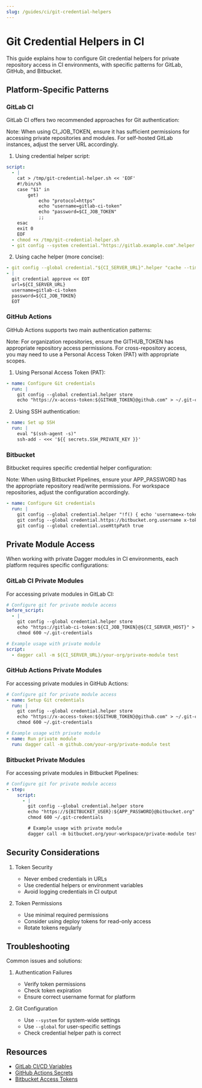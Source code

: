 ```yaml
---
slug: /guides/ci/git-credential-helpers
---
```


# Git Credential Helpers in CI

This guide explains how to configure Git credential helpers for private repository access in CI environments, with specific patterns for GitLab, GitHub, and Bitbucket.

## Platform-Specific Patterns

### GitLab CI

GitLab CI offers two recommended approaches for Git authentication:

Note: When using CI_JOB_TOKEN, ensure it has sufficient permissions for accessing private repositories and modules. For self-hosted GitLab instances, adjust the server URL accordingly.

1. Using credential helper script:
```yaml
script:
  - |
    cat > /tmp/git-credential-helper.sh << 'EOF'
    #!/bin/sh
    case "$1" in
        get)
            echo "protocol=https"
            echo "username=gitlab-ci-token"
            echo "password=$CI_JOB_TOKEN"
            ;;
    esac
    exit 0
    EOF
  - chmod +x /tmp/git-credential-helper.sh
  - git config --system credential."https://gitlab.example.com".helper "/tmp/git-credential-helper.sh"
```

2. Using cache helper (more concise):
```yaml
- git config --global credential."${CI_SERVER_URL}".helper "cache --timeout=${CI_JOB_TIMEOUT}"
- |
  git credential approve << EOT
  url=${CI_SERVER_URL}
  username=gitlab-ci-token
  password=${CI_JOB_TOKEN}
  EOT
```

### GitHub Actions

GitHub Actions supports two main authentication patterns:

Note: For organization repositories, ensure the GITHUB_TOKEN has appropriate repository access permissions. For cross-repository access, you may need to use a Personal Access Token (PAT) with appropriate scopes.

1. Using Personal Access Token (PAT):
```yaml
- name: Configure Git credentials
  run: |
    git config --global credential.helper store
    echo "https://x-access-token:${GITHUB_TOKEN}@github.com" > ~/.git-credentials
```

2. Using SSH authentication:
```yaml
- name: Set up SSH
  run: |
    eval "$(ssh-agent -s)"
    ssh-add - <<< '${{ secrets.SSH_PRIVATE_KEY }}'
```

### Bitbucket

Bitbucket requires specific credential helper configuration:

Note: When using Bitbucket Pipelines, ensure your APP_PASSWORD has the appropriate repository read/write permissions. For workspace repositories, adjust the configuration accordingly.

```yaml
- name: Configure Git credentials
  run: |
    git config --global credential.helper "!f() { echo 'username=x-token-auth'; echo 'password=$BITBUCKET_TOKEN'; }; f"
    git config --global credential.https://bitbucket.org.username x-token-auth
    git config --global credential.useHttpPath true
```

## Private Module Access

When working with private Dagger modules in CI environments, each platform requires specific configurations:

### GitLab CI Private Modules

For accessing private modules in GitLab CI:
```yaml
# Configure git for private module access
before_script:
  - |
    git config --global credential.helper store
    echo "https://gitlab-ci-token:${CI_JOB_TOKEN}@${CI_SERVER_HOST}" > ~/.git-credentials
    chmod 600 ~/.git-credentials

# Example usage with private module
script:
  - dagger call -m ${CI_SERVER_URL}/your-org/private-module test
```

### GitHub Actions Private Modules

For accessing private modules in GitHub Actions:
```yaml
# Configure git for private module access
- name: Setup Git credentials
  run: |
    git config --global credential.helper store
    echo "https://x-access-token:${GITHUB_TOKEN}@github.com" > ~/.git-credentials
    chmod 600 ~/.git-credentials

# Example usage with private module
- name: Run private module
  run: dagger call -m github.com/your-org/private-module test
```

### Bitbucket Private Modules

For accessing private modules in Bitbucket Pipelines:
```yaml
# Configure git for private module access
- step:
    script:
      - |
        git config --global credential.helper store
        echo "https://${BITBUCKET_USER}:${APP_PASSWORD}@bitbucket.org" > ~/.git-credentials
        chmod 600 ~/.git-credentials

        # Example usage with private module
        dagger call -m bitbucket.org/your-workspace/private-module test
```

## Security Considerations

1. Token Security
   - Never embed credentials in URLs
   - Use credential helpers or environment variables
   - Avoid logging credentials in CI output

2. Token Permissions
   - Use minimal required permissions
   - Consider using deploy tokens for read-only access
   - Rotate tokens regularly

## Troubleshooting

Common issues and solutions:

1. Authentication Failures
   - Verify token permissions
   - Check token expiration
   - Ensure correct username format for platform

2. Git Configuration
   - Use `--system` for system-wide settings
   - Use `--global` for user-specific settings
   - Check credential helper path is correct

## Resources

- [GitLab CI/CD Variables](https://docs.gitlab.com/ee/ci/variables/)
- [GitHub Actions Secrets](https://docs.github.com/en/actions/security-guides/encrypted-secrets)
- [Bitbucket Access Tokens](https://support.atlassian.com/bitbucket-cloud/docs/app-passwords/)
